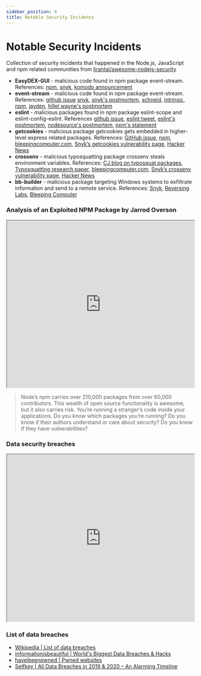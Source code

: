 ```yaml
---
sidebar_position: 4
title: Notable Security Incidents
---
```


# Notable Security Incidents

Collection of security incidents that happened in the Node.js, JavaScript and npm related communities from [lirantal/awesome-nodejs-security](https://github.com/lirantal/awesome-nodejs-security#security-incidents)


- **EasyDEX-GUI** - malicious code found in npm package event-stream. References: [npm](https://blog.npmjs.org/post/185397814280/plot-to-steal-cryptocurrency-foiled-by-the-npm), [snyk](https://snyk.io/blog/yet-another-malicious-package-found-in-npm-targeting-cryptocurrency-wallets), [komodo announcement](https://komodoplatform.com/update-agama-vulnerability/)
- **event-stream** - malicious code found in npm package event-stream. References: [github issue](https://github.com/dominictarr/event-stream/issues/116) [snyk](https://snyk.io/blog/malicious-code-found-in-npm-package-event-stream), [snyk's postmortem](https://snyk.io/blog/a-post-mortem-of-the-malicious-event-stream-backdoor),  [schneid](https://schneid.io/blog/event-stream-vulnerability-explained/), [intrinsic](https://medium.com/intrinsic/compromised-npm-package-event-stream-d47d08605502), [npm](https://blog.npmjs.org/post/180565383195/details-about-the-event-stream-incident), [jayden](https://jaydenseric.com/blog/event-stream-compromise), [hillel wayne's postmortem](https://www.hillelwayne.com/post/stamping-on-eventstream/)
- **eslint** - malicious packages found in npm package eslint-scope and eslint-config-eslint. References [github issue](https://github.com/eslint/eslint-scope/issues/39), [eslint tweet](https://twitter.com/geteslint/status/1017419074136092673?lang=en), [eslint's postmortem](https://eslint.org/blog/2018/07/postmortem-for-malicious-package-publishes), [nodesource's postmortem](https://nodesource.com/blog/a-high-level-post-mortem-of-the-eslint-scope-security-incident/), [npm's statement](https://status.npmjs.org/incidents/dn7c1fgrr7ng)
- **getcookies** - malicious package getcookies gets embedded in higher-level express related packages. References: [GitHub issue](https://github.com/RocketChat/Rocket.Chat/issues/10641),
[npm](https://blog.npmjs.org/post/173526807575/reported-malicious-module-getcookies),
[bleepingcomputer.com](https://www.bleepingcomputer.com/news/security/somebody-tried-to-hide-a-backdoor-in-a-popular-javascript-npm-package/),
[Snyk’s getcookies vulnerability page](https://snyk.io/vuln/npm:getcookies:20180502),
[Hacker News](https://news.ycombinator.com/item?id=16975025)
- **crossenv** - malicious typosquatting package crossenv steals environment variables. References: [CJ blog on typosquat packages](https://medium.com/@ceejbot/crossenv-malware-on-the-npm-registry-45c7dc29f6f5), 
[Typosquatting research paper](https://incolumitas.com/2016/06/08/typosquatting-package-managers/), 
[bleepingcomputer.com](https://www.bleepingcomputer.com/news/security/javascript-packages-caught-stealing-environment-variables/), 
[Snyk’s crossenv vulnerability page](https://snyk.io/vuln/npm:crossenv:20170802),
[Hacker News](https://news.ycombinator.com/item?id=14901566)
- **bb-builder** - malicious package targeting Windows systems to exfiltrate information and send to a remote service. References: [Snyk](https://snyk.io/vuln/SNYK-JS-BBBUILDER-460132), [Reversing Labs](https://blog.reversinglabs.com/blog/the-npm-package-that-walked-away-with-all-your-passwords), [Bleeping Computer](https://www.technadu.com/malicious-package-stealing-user-credentials-npm-repository/77482/)


### Analysis of an Exploited NPM Package by Jarrod Overson

<iframe width="100%" height="450"
src="https://www.youtube.com/embed/2cyib2MgvdM">
</iframe>

> Node’s npm carries over 210,000 packages from over 60,000 contributors. This wealth of open source functionality is awesome, but it also carries risk. You’re running a stranger’s code inside your applications. Do you know which packages you’re running? Do you know if their authors understand or care about security? Do you know if they have vulnerabilities?

### Data security breaches 

<iframe width="100%" height="450"
src="https://www.youtube.com/embed/Kik9xgZcf9I">
</iframe>


### List of data breaches 

- [Wikipedia | List of data breaches](https://en.wikipedia.org/wiki/List_of_data_breaches)
- [informationisbeautiful | World's Biggest Data Breaches & Hacks](https://www.informationisbeautiful.net/visualizations/worlds-biggest-data-breaches-hacks/)
- [haveibeenpwned | Pwned websites](https://haveibeenpwned.com/PwnedWebsites)
- [Selfkey | All Data Breaches in 2019 & 2020 – An Alarming Timeline](https://selfkey.org/data-breaches-in-2019/)